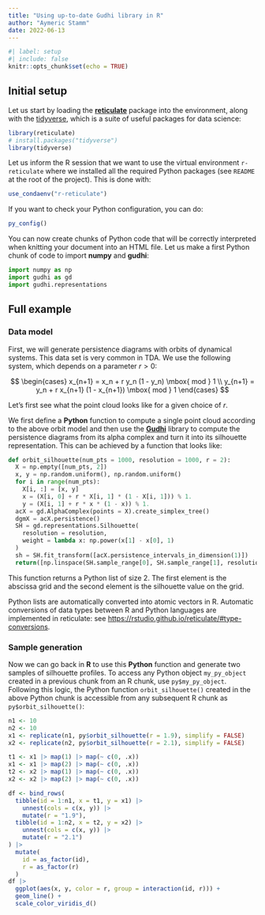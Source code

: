 ```yaml
---
title: "Using up-to-date Gudhi library in R"
author: "Aymeric Stamm"
date: 2022-06-13
---
```


```r
#| label: setup
#| include: false
knitr::opts_chunk$set(echo = TRUE)
```

## Initial setup

Let us start by loading the
[**reticulate**](https://rstudio.github.io/reticulate/) package into the
environment, along with the [tidyverse](https://www.tidyverse.org),
which is a suite of useful packages for data science:

```r
library(reticulate)
# install.packages("tidyverse")
library(tidyverse)
```

Let us inform the R session that we want to use the virtual environment
`r-reticulate` where we installed all the required Python packages (see
`README` at the root of the project). This is done with:

```r
use_condaenv("r-reticulate")
```

If you want to check your Python configuration, you can do:

```r
py_config()
```

You can now create chunks of Python code that will be correctly
interpreted when knitting your document into an HTML file. Let us make a
first Python chunk of code to import **numpy** and **gudhi**:

```python
import numpy as np
import gudhi as gd
import gudhi.representations
```

## Full example

### Data model

First, we will generate persistence diagrams with orbits of dynamical
systems. This data set is very common in TDA. We use the following
system, which depends on a parameter $r > 0$:

$$
\begin{cases}
x_{n+1} = x_n + r y_n (1 - y_n) \mbox{ mod } 1 \\
y_{n+1} = y_n + r x_{n+1} (1 - x_{n+1}) \mbox{ mod } 1
\end{cases}
$$

Let's first see what the point cloud looks like for a given choice of
$r$.

We first define a **Python** function to compute a single point cloud
according to the above orbit model and then use the
[**Gudhi**](https://gudhi.inria.fr) library to compute the persistence
diagrams from its alpha complex and turn it into its silhouette
representation. This can be achieved by a function that looks like:

```python
def orbit_silhouette(num_pts = 1000, resolution = 1000, r = 2):
  X = np.empty([num_pts, 2])
  x, y = np.random.uniform(), np.random.uniform()
  for i in range(num_pts):
    X[i, :] = [x, y]
    x = (X[i, 0] + r * X[i, 1] * (1 - X[i, 1])) % 1.
    y = (X[i, 1] + r * x * (1 - x)) % 1.
  acX = gd.AlphaComplex(points = X).create_simplex_tree()
  dgmX = acX.persistence()
  SH = gd.representations.Silhouette(
    resolution = resolution, 
    weight = lambda x: np.power(x[1] - x[0], 1)
  )
  sh = SH.fit_transform([acX.persistence_intervals_in_dimension(1)])
  return([np.linspace(SH.sample_range[0], SH.sample_range[1], resolution), sh[0]])
```

This function returns a Python list of size 2. The first element is the
abscissa grid and the second element is the silhouette value on the
grid.

Python lists are automatically converted into atomic vectors in R.
Automatic conversions of data types between R and Python languages are
implemented in reticulate: see
<https://rstudio.github.io/reticulate/#type-conversions>.

### Sample generation

Now we can go back in **R** to use this **Python** function and generate
two samples of silhouette profiles. To access any Python object
`my_py_object` created in a previous chunk from an R chunk, use
`py$my_py_object`. Following this logic, the Python function
`orbit_silhouette()` created in the above Python chunk is accessible
from any subsequent R chunk as `py$orbit_silhouette()`:

```r
n1 <- 10
n2 <- 10
x1 <- replicate(n1, py$orbit_silhouette(r = 1.9), simplify = FALSE)
x2 <- replicate(n2, py$orbit_silhouette(r = 2.1), simplify = FALSE)

t1 <- x1 |> map(1) |> map(~ c(0, .x))
x1 <- x1 |> map(2) |> map(~ c(0, .x))
t2 <- x2 |> map(1) |> map(~ c(0, .x))
x2 <- x2 |> map(2) |> map(~ c(0, .x))

df <- bind_rows(
  tibble(id = 1:n1, x = t1, y = x1) |> 
    unnest(cols = c(x, y)) |> 
    mutate(r = "1.9"), 
  tibble(id = 1:n2, x = t2, y = x2) |> 
    unnest(cols = c(x, y)) |> 
    mutate(r = "2.1")
) |> 
  mutate(
    id = as_factor(id), 
    r = as_factor(r)
  )
df |> 
  ggplot(aes(x, y, color = r, group = interaction(id, r))) +
  geom_line() + 
  scale_color_viridis_d()
```
